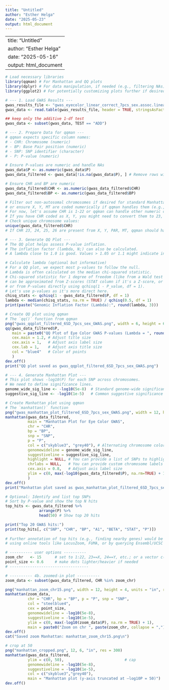 ```yaml
---
title: "Untitled"
author: "Esther Helga"
date: "2025-05-23"
output: html_document
---
```


---
title: "Untitled"
author: "Esther Helga"
date: "2025-05-16"
output: html_document
---

```r

# Load necessary libraries
library(qqman) # For Manhattan and QQ plots
library(dplyr) # For data manipulation, if needed (e.g., filtering NAs)
library(ggplot2) # For potentially customizing plots further if desired, though qqman is often sufficient


```


```r

# --- 1. Load GWAS Results ---
gwas_results_file <- "gwas_eyecolor_linear_correct_7pcs_sex.assoc.linear"
gwas_data <- read.table(gwas_results_file, header = TRUE, stringsAsFactors = FALSE)

## keep only the additive 1-df test
gwas_data <- subset(gwas_data, TEST == "ADD")

```


```r

# --- 2. Prepare Data for qqman ---
# qqman expects specific column names:
# - CHR: Chromosome (numeric)
# - BP: Base Pair position (numeric)
# - SNP: SNP identifier (character)
# - P: P-value (numeric)

# Ensure P-values are numeric and handle NAs
gwas_data$P <- as.numeric(gwas_data$P)
gwas_data_filtered <- gwas_data[!is.na(gwas_data$P), ] # Remove rows with NA P-values for plotting

# Ensure CHR and BP are numeric
gwas_data_filtered$CHR <- as.numeric(gwas_data_filtered$CHR)
gwas_data_filtered$BP <- as.numeric(gwas_data_filtered$BP)

# Filter out non-autosomal chromosomes if desired for standard Manhattan plots,
# or ensure X, Y, MT are coded numerically if qqman handles them (e.g., 23, 24, 25/26)
# For now, let's assume CHR is 1-22 or qqman can handle other numeric codes.
# If you have CHR coded as X, Y, you might need to convert them to 23, 24.
# Check unique chromosome values:
unique(gwas_data_filtered$CHR) 
# If CHR 23, 24, 25, 26 are present from X, Y, PAR, MT, qqman should handle them if numeric.

```


```r

# --- 3. Generate QQ Plot ---
# The QQ plot helps assess P-value inflation.
# The inflation factor (lambda, N;) can also be calculated.
# A lambda close to 1.0 is good. Values > 1.05 or 1.1 might indicate inflation.

# Calculate lambda (optional but informative)
# For a QQ plot, we expect most p-values to follow the null.
# Lambda is often calculated on the median chi-squared statistic.
# Chi-squared statistic for 1 degree of freedom (like from a Wald test from regression beta/SE)
# can be approximated from Z-scores (STAT column if it's a Z-score, or (BETA/SE)^2)
# or from P-values directly using qchisq(1 - P_value, df = 1).
# Let's use p-values as it's more direct here.
chisq_stats <- qchisq(1 - gwas_data_filtered$P, df = 1)
lambda <- median(chisq_stats, na.rm = TRUE) / qchisq(0.5, df = 1)
print(paste("Genomic Inflation Factor (Lambda):", round(lambda, 3)))

# Create QQ plot using qqman
# The `qq()` function from qqman
png("gwas_qqplot_filtered_6SD_7pcs_sex_GWAS.png", width = 6, height = 6, units = "in", res = 300) # Save plot
qq(gwas_data_filtered$P, 
   main = paste0("QQ Plot of Eye Color GWAS P-values (Lambda = ", round(lambda, 3), ")"),
   cex.main = 1.2, # Adjust title size
   cex.axis = 1,   # Adjust axis label size
   cex.lab = 1,    # Adjust axis title size
   col = "blue4"   # Color of points
   )
dev.off()
print("QQ plot saved as gwas_qqplot_filtered_6SD_7pcs_sex_GWAS.png")

```


```r

# --- 4. Generate Manhattan Plot ---
# This plot shows -log10(P) for each SNP across chromosomes.
# We need to define significance lines.
genome_wide_sig_line <- -log10(5e-8)  # Standard genome-wide significance
suggestive_sig_line <- -log10(1e-5)   # Common suggestive significance line

# Create Manhattan plot using qqman
# The `manhattan()` function
png("gwas_manhattan_plot_filtered_6SD_7pcs_sex_GWAS.png", width = 12, height = 6, units = "in", res = 300) # Save plot
manhattan(gwas_data_filtered, 
          main = "Manhattan Plot for Eye Color GWAS",
          chr = "CHR", 
          bp = "BP", 
          snp = "SNP", 
          p = "P",
          col = c("skyblue3", "grey40"), # Alternating chromosome colors
          genomewideline = genome_wide_sig_line, 
          suggestiveline = suggestive_sig_line,
          highlight = NULL, # You can provide a list of SNPs to highlight if you have candidates
          chrlabs = NULL,   # You can provide custom chromosome labels if needed (e.g., "X", "Y")
          cex.axis = 0.8,   # Adjust axis label size
          ylim = c(0, max(-log10(gwas_data_filtered$P), na.rm=TRUE) + 1) # Ensure y-axis includes highest peak
          ) 
dev.off()
print("Manhattan plot saved as gwas_manhattan_plot_filtered_6SD_7pcs_sex_GWAS.png")

```

```r

# Optional: Identify and list top SNPs
# Sort by P-value and show the top N hits
top_hits <- gwas_data_filtered %>% 
               arrange(P) %>% 
               head(50) # Show top 20 hits

print("Top 20 GWAS hits:")
print(top_hits[, c("SNP", "CHR", "BP", "A1", "BETA", "STAT", "P")])
 
# Further annotation of top hits (e.g., finding nearby genes) would be a next step
# using online tools like LocusZoom, FUMA, or by querying Ensembl/UCSC with positions.

```

```r

# ---------- user options ----------
zoom_chr   <- 15      # set to 1:22, 23==X, 24==Y, etc.; or a vector c(15,16)
point_size <- 0.6     # make dots lighter/heavier if needed
# -----------------------------------

# ---------- 4b. zoomed-in plot ----------
zoom_data <- subset(gwas_data_filtered, CHR %in% zoom_chr)

png("manhattan_zoom_chr15.png", width = 12, height = 4, units = "in", res = 300)
manhattan(zoom_data,
          chr = "CHR", bp = "BP", p = "P", snp = "SNP",
          col = "steelblue4",
          cex = point_size,
          genomewideline = -log10(5e-8),
          suggestiveline = -log10(1e-5),
          ylim = c(0, max(-log10(zoom_data$P), na.rm = TRUE) + 1),
          main = paste0("Zoom on chr ", paste(zoom_chr, collapse = ",")))
dev.off()
cat("Saved zoom Manhattan: manhattan_zoom_chr15.png\n")


```

```r

# crop at 50
png("manhattan_cropped.png", 12, 6, "in", res = 300)
manhattan(gwas_data_filtered,
          ylim = c(0, 50),                           # cap
          genomewideline = -log10(5e-8),
          suggestiveline = -log10(1e-5),
          col = c("skyblue3","grey40"),
          main = "Manhattan plot (y-axis truncated at –log10P = 50)")
dev.off()


```


